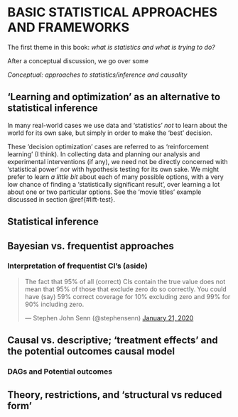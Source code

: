 # **BASIC STATISTICAL APPROACHES AND FRAMEWORKS**  {#conceptual}


The first theme in this book: *what is statistics and what is trying to do?* 

After a conceptual discussion, we go over some 

*Conceptual: approaches to statistics/inference and causality*

## 'Learning and optimization' as an alternative to statistical inference

In many real-world cases we use data and 'statistics' *not* to learn about the world for its own sake, but simply in order to make the 'best' decision.  

These 'decision optimization' cases are referred to as 'reinforcement learning' (I think). In collecting data and planning our analysis and experimental interventions (if any), we need not be directly concerned with 'statistical power' nor with hypothesis testing for its own sake. We might prefer to learn *a little bit* about each of many possible options, with a very low chance of finding a 'statistically significant result', over learning a lot about one or two particular options. See the 'movie titles' example discussed in section \@ref{#lift-test}.

<!-- also see https://docs.google.com/document/d/1v_LflrtZP8ZEP8Xk_L8pKqHazmKcqEn6j4MYrTKrir4/edit -->

## Statistical inference 

## Bayesian vs. frequentist approaches


<!-- 
Folder: bayesian
Notes: [bayes_notes](bayesian/bayes_notes.Rmd)
-->


### Interpretation of frequentist CI's (aside)

<blockquote class="twitter-tweet"><p lang="en" dir="ltr">The fact that 95% of all (correct) CIs contain the true value does not mean that 95% of those that exclude zero do so correctly. You could have (say) 59% correct coverage for 10% excluding zero and 99% for 90% including zero.</p>&mdash; Stephen John Senn (\@stephensenn) <a href="https://twitter.com/stephensenn/status/1219680319114227714?ref_src=twsrc%5Etfw">January 21, 2020</a></blockquote> <script async src="https://platform.twitter.com/widgets.js" charset="utf-8"></script>


## Causal vs. descriptive; 'treatment effects' and the potential outcomes causal model

### DAGs and Potential outcomes

## Theory, restrictions, and 'structural vs reduced form'



